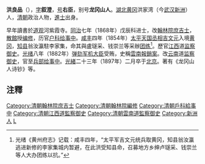 '''洪良品'''（{{bd|？||1897年|catIdx=H洪}}），[[表字|字]]'''叙澄'''，[[号|号]]'''右臣'''，别号'''龙冈山人'''。[[湖北|湖北]][[黄冈|黄冈]]洪家湾（今[[武汉|武汉]][[新洲|新洲]]）人，[[清朝|清朝]]政治人物，[[進士|進士]]出身。

早年讀書於[[道观|道观]]河紫霞寺。[[同治|同治]]七年（1868年）戊辰科进士，改[[翰林院庶吉士|翰林院庶吉士]]，[[散館|散館]]授[[编修|编修]]，历官[[户科|户科]][[给事中|给事中]]。[[咸丰|咸丰]]四年（1854年）[[太平天国|太平天国]][[丞相|丞相]][[吉文元|吉文元]]入境[[黄冈|黄冈]]，[[知县|知县]]翁汝瀛駐李家集，命其與盧璲采、钱崇兰等采辦[[团练|团练]]<ref>光绪《黄州府志》记载：咸丰四年，“太平军吉文元统兵取黄冈，知县翁汝瀛逃进新修的李家集城内暂避，在此洪受知县命，召募地方乡绅卢璲采、钱崇兰等人大办团练以抗。”</ref>。歷官[[江西|江西]]道[[监察御史|监察御史]]。[[光绪|光绪]]八年（1882年）[[弹劾|弹劾]][[军机大臣|军机大臣]]受贿，史稱[[雲南報銷案|雲南報銷案]]。改[[云南|云南]]道[[监察御史|监察御史]]，官至[[兵部|兵部]][[给事中|给事中]]。[[光緒|光緒]]二十三年（1897年）二月卒于[[北京|北京]]。著有《龙冈山人诗钞》等。 

== 注釋 ==
{{reflist}}

{{同治七年戊辰科殿試金榜}}
{{DEFAULTSORT:Hong洪}}

[[Category:清朝翰林院庶吉士|Category:清朝翰林院庶吉士]]
[[Category:清朝翰林院編修|Category:清朝翰林院編修]]
[[Category:清朝戶科給事中|Category:清朝戶科給事中]]
[[Category:清朝江西道監察御史|Category:清朝江西道監察御史]]
[[Category:清朝雲南道監察御史|Category:清朝雲南道監察御史]]
[[Category:新洲人|Category:新洲人]]
[[Category:洪姓|L]]